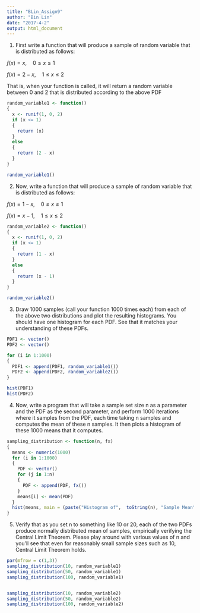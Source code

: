 ---
title: "BLin_Assign9"
author: "Bin Lin"
date: "2017-4-2"
output: html_document
---

(1) First write a function that will produce a sample of random variable that is distributed as follows:

$f\left( x \right)=x,\quad 0\le x\le 1$

$f\left( x \right) =2-x,\quad 1\le x\le 2$

That is, when your function is called, it will return a random variable between 0 and 2 that is distributed according to the above PDF
```{r}
random_variable1 <- function()
{
  x <- runif(1, 0, 2)
  if (x <= 1)
  {
    return (x)
  }
  else
  {
    return (2 - x)
  }
}

random_variable1()
```


(2) Now, write a function that will produce a sample of random variable that is distributed as follows:

$f\left( x \right) =1-x,\quad 0\le x\le 1$

$f\left( x \right) =x-1,\quad 1\le x\le 2$

```{r}
random_variable2 <- function()
{
  x <- runif(1, 0, 2)
  if (x <= 1)
  {
    return (1 - x)
  }
  else
  {
    return (x - 1)
  }
}

random_variable2()
```


(3) Draw 1000 samples (call your function 1000 times each) from each of the above two distributions and plot the resulting histograms. You should have one histogram for each PDF. See that it matches your understanding of these PDFs.
```{r}
PDF1 <- vector()
PDF2 <- vector()

for (i in 1:1000)
{
  PDF1 <- append(PDF1, random_variable1())
  PDF2 <- append(PDF2, random_variable2())
}

hist(PDF1)
hist(PDF2)
```


(4) Now, write a program that will take a sample set size n as a parameter and the PDF as the second parameter, and perform 1000 iterations where it samples from the PDF, each time taking n samples and computes the mean of these n samples. It then plots a histogram of these 1000 means that it computes.
```{r}
sampling_distribution <- function(n, fx)
{
  means <- numeric(1000)
  for (i in 1:1000)
  {
    PDF <- vector()
    for (j in 1:n)
    {
      PDF <- append(PDF, fx())
    }
    means[i] <- mean(PDF)
  }
  hist(means, main = (paste("Histogram of",  toString(n), "Sample Mean")))
}
```


(5) Verify that as you set n to something like 10 or 20, each of the two PDFs produce normally distributed mean of samples, empirically verifying the Central Limit Theorem. Please play around with various values of n and you'll see that even for reasonably small sample sizes such as 10, Central Limit Theorem holds.
```{r}
par(mfrow = c(1,3))
sampling_distribution(10, random_variable1)
sampling_distribution(50, random_variable1)
sampling_distribution(100, random_variable1)


sampling_distribution(10, random_variable2)
sampling_distribution(50, random_variable2)
sampling_distribution(100, random_variable2)
```

